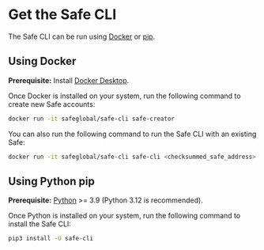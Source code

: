 # Get the Safe CLI

The Safe CLI can be run using [Docker](https://www.docker.com) or [pip](https://pip.pypa.io/en/stable).

## Using Docker

**Prerequisite:** Install [Docker Desktop](https://www.docker.com/products/docker-desktop/).

Once Docker is installed on your system, run the following command to create new Safe accounts:

```bash
docker run -it safeglobal/safe-cli safe-creator
```

You can also run the following command to run the Safe CLI with an existing Safe:

```bash
docker run -it safeglobal/safe-cli safe-cli <checksummed_safe_address> <ethereum_node_url>
```

## Using Python pip

**Prerequisite:** [Python](https://www.python.org/downloads/) >= 3.9 (Python 3.12 is recommended).

Once Python is installed on your system, run the following command to install the Safe CLI:

```bash
pip3 install -U safe-cli
```
